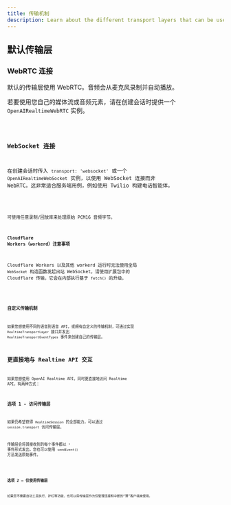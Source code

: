 ```yaml
---
title: 传输机制
description: Learn about the different transport layers that can be used with Realtime Agents.
---
```




## 默认传输层

### WebRTC 连接

默认的传输层使用 WebRTC。音频会从麦克风录制并自动播放。

若要使用您自己的媒体流或音频元素，请在创建会话时提供一个 `OpenAIRealtimeWebRTC` 实例。

<Code lang="typescript" code={customWebRTCTransportExample} />

### WebSocket 连接

在创建会话时传入 `transport: 'websocket'` 或一个 `OpenAIRealtimeWebSocket` 实例，以使用 WebSocket 连接而非 WebRTC。这非常适合服务端用例，例如使用 Twilio 构建电话智能体。

<Code lang="typescript" code={websocketSessionExample} />

可使用任意录制/回放库来处理原始 PCM16 音频字节。

#### Cloudflare Workers（workerd）注意事项

Cloudflare Workers 以及其他 workerd 运行时无法使用全局 `WebSocket` 构造函数发起出站 WebSocket。请使用扩展包中的 Cloudflare 传输，它会在内部执行基于 `fetch()` 的升级。

<Code lang="typescript" code={cloudflareTransportExample} />

### 自定义传输机制

如果您想使用不同的语音到语音 API，或拥有自定义的传输机制，可通过实现 `RealtimeTransportLayer` 接口并发出 `RealtimeTransportEventTypes` 事件来创建自己的传输层。

## 更直接地与 Realtime API 交互

如果您想使用 OpenAI Realtime API，同时更直接地访问 Realtime API，有两种方式：

### 选项 1 - 访问传输层

如果仍希望获得 `RealtimeSession` 的全部能力，可以通过 `session.transport` 访问传输层。

传输层会将其接收到的每个事件都以 `*` 事件形式发出，您也可以使用 `sendEvent()` 方法发送原始事件。

<Code lang="typescript" code={transportEventsExample} />

### 选项 2 — 仅使用传输层

如果您不需要自动工具执行、护栏等功能，也可以将传输层作为仅管理连接和中断的“薄”客户端来使用。

<Code lang="typescript" code={thinClientExample} />
